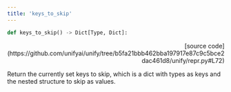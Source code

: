 ```yaml
---
title: 'keys_to_skip'
---
```


```python
def keys_to_skip() -> Dict[Type, Dict]:
```

<p align="right">[source code](https://github.com/unifyai/unify/tree/b5fa21bbb462bba197917e87c9c5bce2dac461d8/unify/repr.py#L72)</p>

Return the currently set keys to skip, which is a dict with types as keys and the
nested structure to skip as values.